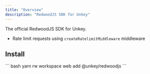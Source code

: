 ```yaml
---
title: "Overview"
description: "RedwoodJS SDK for Unkey"
---
```


The official RedwoodJS SDK for Unkey.

- Rate limit requests using `createRatelimitMiddleware` middleware

## Install

<Tabs>
  <Tab title="yarn">
    ```
    bash yarn rw workspace web add @unkey/redwoodjs
    ```
  </Tab>
</Tabs>
